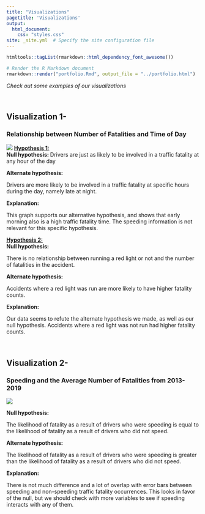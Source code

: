 ```yaml
---
title: "Visualizations"
pagetitle: 'Visualizations'
output: 
  html_document: 
    css: "styles.css"
site: _site.yml  # Specify the site configuration file
---
```


```r
htmltools::tagList(rmarkdown::html_dependency_font_awesome())

# Render the R Markdown document
rmarkdown::render("portfolio.Rmd", output_file = "../portfolio.html")

```


*Check out some examples of our visualizations*

<br>

<h2>Visualization 1-</h2> 

<h3> Relationship between Number of Fatalities and Time of Day </h3>

<img src="../visuals/figure3.png">
<u><strong> Hypothesis 1:</strong> </u> <br>
<b>  Null hypothesis: </b>  Drivers are just as likely to be involved in a traffic fatality at any hour of the day </p>

 <b>  Alternate hypothesis: </b>  <p> Drivers are more likely to be involved in a traffic fatality at specific hours during the day, namely late at night.</p>
 <b>  Explanation: </b> <p>     This graph supports our alternative hypothesis, and shows that early morning also is a high traffic fatality time. The speeding information is not relevant for this specific hypothesis. </p>
    
<u><strong> Hypothesis 2:</strong> </u> <br>
 <b>  Null hypothesis: </b> <p>There is no relationship between running a red light or not and the number of fatalities in the accident.
 </p>

 <b>  Alternate hypothesis: </b> <p> Accidents where a red light was run are more likely to have higher fatality counts.</p>
 <b>  Explanation: </b> <p>Our data seems to refute the alternate hypothesis we made, as well as our null hypothesis. Accidents where a red light was not run had higher fatality counts.
 </p>

<br>
<h2>Visualization 2-</h2> 
<h3> Speeding and the Average Number of Fatalities from 2013-2019</h3>

 <img src="../visuals/figure2.png">
 
 <b>  Null hypothesis: </b> <p>The likelihood of fatality as a result of drivers who were speeding is equal to the likelihood of fatality as a result of drivers who did not speed.
 </p>

 <b>  Alternate hypothesis: </b> <p> The likelihood of fatality as a result of drivers who were speeding is greater than the likelihood of fatality as a result of drivers who did not speed.
</p>
 <b>  Explanation: </b> <p>There is not much difference and a lot of overlap with error bars between speeding and non-speeding traffic fatality occurrences. This looks in favor of the null, but we should check with more variables to see if speeding interacts with any of them.
 </p>



